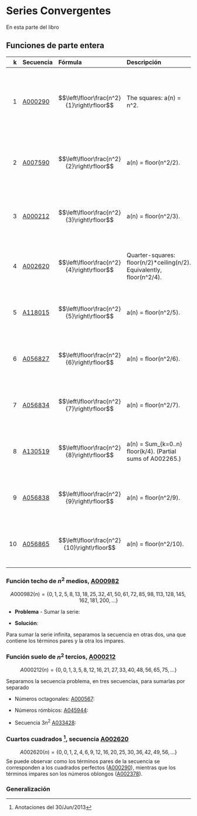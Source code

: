 # Series Convergentes

En esta parte del libro


## Funciones de parte entera

|   k | Secuencia                          | Fórmula                                     | Descripción                                                           | Términos                                                      |
|----:|:-----------------------------------|:--------------------------------------------|:----------------------------------------------------------------------|:--------------------------------------------------------------|
|   1 | [A000290](http://oeis.org/A000290) | $$\left\lfloor\frac{n^2}{1}\right\rfloor$$  | The squares: a(n) = n^2.                                              | [0, 1, 4, 9, 16, 25, 36, 49, 64, 81, 100, 121, 144, 169, 196] |
|   2 | [A007590](http://oeis.org/A007590) | $$\left\lfloor\frac{n^2}{2}\right\rfloor$$  | a(n) = floor(n^2/2).                                                  | [0, 0, 2, 4, 8, 12, 18, 24, 32, 40, 50, 60, 72, 84, 98]       |
|   3 | [A000212](http://oeis.org/A000212) | $$\left\lfloor\frac{n^2}{3}\right\rfloor$$  | a(n) = floor(n^2/3).                                                  | [0, 0, 1, 3, 5, 8, 12, 16, 21, 27, 33, 40, 48, 56, 65]        |
|   4 | [A002620](http://oeis.org/A002620) | $$\left\lfloor\frac{n^2}{4}\right\rfloor$$  | Quarter-squares: floor(n/2)*ceiling(n/2). Equivalently, floor(n^2/4). | [0, 0, 1, 2, 4, 6, 9, 12, 16, 20, 25, 30, 36, 42, 49]         |
|   5 | [A118015](http://oeis.org/A118015) | $$\left\lfloor\frac{n^2}{5}\right\rfloor$$  | a(n) = floor(n^2/5).                                                  | [0, 0, 0, 1, 3, 5, 7, 9, 12, 16, 20, 24, 28, 33, 39]          |
|   6 | [A056827](http://oeis.org/A056827) | $$\left\lfloor\frac{n^2}{6}\right\rfloor$$  | a(n) = floor(n^2/6).                                                  | [0, 0, 0, 1, 2, 4, 6, 8, 10, 13, 16, 20, 24, 28, 32]          |
|   7 | [A056834](http://oeis.org/A056834) | $$\left\lfloor\frac{n^2}{7}\right\rfloor$$  | a(n) = floor(n^2/7).                                                  | [0, 0, 0, 1, 2, 3, 5, 7, 9, 11, 14, 17, 20, 24, 28]           |
|   8 | [A130519](http://oeis.org/A130519) | $$\left\lfloor\frac{n^2}{8}\right\rfloor$$  | a(n) = Sum_{k=0..n} floor(k/4). (Partial sums of A002265.)            | [0, 0, 0, 0, 1, 2, 3, 4, 6, 8, 10, 12, 15, 18, 21]            |
|   9 | [A056838](http://oeis.org/A056838) | $$\left\lfloor\frac{n^2}{9}\right\rfloor$$  | a(n) = floor(n^2/9).                                                  | [0, 0, 0, 1, 1, 2, 4, 5, 7, 9, 11, 13, 16, 18, 21]            |
|  10 | [A056865](http://oeis.org/A056865) | $$\left\lfloor\frac{n^2}{10}\right\rfloor$$ | a(n) = floor(n^2/10).                                                 | [0, 0, 0, 0, 1, 2, 3, 4, 6, 8, 10, 12, 14, 16, 19]            |


### Función techo de $n^2$ medios, [A000982](https://oeis.org/A000982)

$$A000982(n) = \{0, 1, 2, 5, 8, 13, 18, 25, 32, 41, 50, 61, 72, 85, 98, 113, 128, 145, 162, 181, 200,...\}$$
\begin{equation}
A000982(n) = \left\lceil \frac{n^2}{2} \right\rceil
(\#eq:A000982-b)
\end{equation}

* __Problema__ - Sumar la serie:

\begin{equation}
\sum_{n=1}^{\infty}{\frac{1}{\left\lceil \frac{n^2}{2} \right\rceil}}
(\#eq:A000982-a)
\end{equation}

* __Solución__: 

Para sumar la serie infinita, separamos la secuencia en otras dos, una que contiene los términos pares y la otra los impares.


\begin{equation}
A001105(n) = 2n^2
(\#eq:A001105)
\end{equation}

\begin{equation}
A001844(n) = 2n(n+1) + 1
(\#eq:A001844)
\end{equation}

\begin{equation}
\sum_{n=1}^{\infty}{\frac{1}{\left\lceil \frac{n^2}{2} \right\rceil}} =  \sum_{m=1}^{\infty}{\frac{1}{2m^2}}  + \sum_{m=0}^{\infty}{\frac{1}{2m(m+1) + 1}} 
  (\#eq:A000982-c)
\end{equation}


\begin{equation}
\sum_{n=1}^{\infty}{\frac{1}{\left\lceil \frac{n^2}{2} \right\rceil}} =  \frac{\zeta(2)}{2} + \frac{\pi}{2} \cdot \tanh(\frac{\pi}{2})
  (\#eq:A000982-d)
\end{equation} 

### Función suelo de $n^2$ tercios, [A000212](https://oeis.org/A000212)

$$A000212(n) = \{0, 0, 1, 3, 5, 8, 12, 16, 21, 27, 33, 40, 48, 56, 65, 75,...\}$$
\begin{equation}
A000212(n) = \left\lfloor \frac{n^2}{3} \right\rfloor
(\#eq:A000212-a)
\end{equation}

Separamos la secuencia problema, en tres secuencias, para sumarlas por separado

* Números octagonales: [A000567](https://oeis.org/A000567):

\begin{equation}
\begin{split}
\left\lfloor \frac{(3m+2)^{2}}{3} \right\rfloor \\
& =  A000567(m) \\
& = \{1, 8, 21, 40, 65, 96, 133, 176, 225, 280, 341, 408, 481, 560,...\} \\
& = m(3m-2)
\end{split}
  (\#eq:A000567-a)
\end{equation} 

\begin{equation}
\sum_{m=1}^{\infty}{\frac{1}{m(3m-2)}} = \frac{1}{12} (\pi\sqrt{3} + 9\log{3}) 
  (\#eq:A000567-b)
\end{equation} 

* Números rómbicos: [A045944](https://oeis.org/A045944):

\begin{equation}
\begin{split}
\left\lfloor \frac{(3m+1)^{2}}{3} \right\rfloor \\
& =  A045944(m) \\
& = \{5, 16, 33, 56, 85, 120, 161, 208, 261, 320, 385, 456, 533,...\} \\
& = m(3m+2)
\end{split}
  (\#eq:A045944-a)
\end{equation}

\begin{equation}
\sum_{m=1}^{\infty}{\frac{1}{m(3m+2)}} = \frac{1}{12} (9 + \pi\sqrt{3} - 9\log{3}) 
  (\#eq:A000567-b)
\end{equation} 

* Secuencia $3n^2$ [A033428](https://oeis.org/A033428):

\begin{equation}
\begin{split}
\left\lfloor \frac{(3m)^{2}}{3} \right\rfloor \\
& =  A033428(m) \\
& = \{3, 12, 27, 48, 75, 108, 147, 192, 243, 300, 363, 432, 507,...\} \\
& = 3m^2
\end{split}
  (\#eq:A033428-a)
\end{equation}

\begin{equation}
\sum_{m=1}^{\infty}{\frac{1}{3m^2}} = \frac{\zeta(2)}{3} = \frac{\pi^2}{18}
  (\#eq:A033428-b)
\end{equation} 



### Cuartos cuadrados ^[Anotaciones del 30/Jun/2013], secuencia [A002620](https://oeis.org/A002620)

$$A002620(n) = \{0, 0, 1, 2, 4, 6, 9, 12, 16, 20, 25, 30, 36, 42, 49, 56,...\}$$
Se puede observar como los términos pares de la secuencia se corresponden a los
cuadrados perfectos ([A000290](https://oeis.org/A000290)), mientras que los
términos impares son los números oblongos ([A002378](https://oeis.org/A002378)).

\begin{equation}
A002620(n) = \left\lfloor \frac{n^2}{4} \right\rfloor =  \left\lfloor \frac{n^2}{2} \right\rfloor \cdot \left\lceil \frac{n^2}{2} \right\rceil
  (\#eq:A002620-a)
\end{equation} 


\begin{equation}
\begin{split}
\sum_{n=2}^{\infty}{\frac{1}{A002620(n)}} & = \sum_{n=2}^{\infty}{\frac{1}{ \left\lfloor\frac{n^2}{4}\right\rfloor}} \\
& = \sum_{m=1}^{\infty}{\frac{1}{m^2}} + \sum_{m=1}^{\infty}{\frac{1}{m(m+1)}} \\
& = \zeta(2) + 1 \\
& = \frac{\pi^2}{6} + 1
\end{split}
(\#eq:A002620-b)
\end{equation} 

### Generalización

\begin{equation}
\begin{split}
S(k) 
& = \sum_{n=\lceil \sqrt{k} \rceil}^{\infty}{\frac{1}{\left\lfloor\frac{n^2}{k}\right\rfloor}} \\
& = \sum_{s=0}^{k-1}{\sum_{m=[s^2 \lt k]}^{\infty}\frac{1}{\left\lfloor\frac{{(k m + s)}^{2}}{k}\right\rfloor}} \\
& = \frac{\zeta(2)}{k} + \sum_{s=1}^{k-1}{\sum_{m=[s^2 \lt k]}^{\infty}\frac{1}{\left\lfloor\frac{{(k m + s)}^{2}}{k}\right\rfloor}}
\end{split}
  (\#eq:gener)
\end{equation} 

